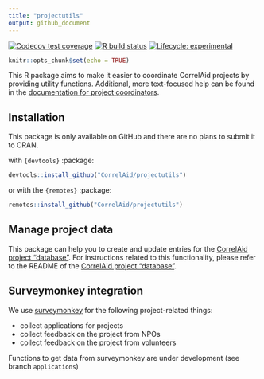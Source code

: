 ```yaml
---
title: "projectutils"
output: github_document
---
```

<!-- badges: start -->
[![Codecov test coverage](https://codecov.io/gh/CorrelAid/projectutils/branch/master/graph/badge.svg)](https://codecov.io/gh/CorrelAid/projectutils?branch=master)
[![R build status](https://github.com/CorrelAid/projectutils/workflows/R-CMD-check/badge.svg)](https://github.com/CorrelAid/projectutils/actions)
[![Lifecycle: experimental](https://img.shields.io/badge/lifecycle-experimental-orange.svg)](https://www.tidyverse.org/lifecycle/#experimental)
<!-- badges: end -->

```r
knitr::opts_chunk$set(echo = TRUE)
```

This R package aims to make it easier to coordinate CorrelAid projects by providing utility functions. 
Additional, more text-focused help can be found in the [documentation for project coordinators](https://docs.correlaid.org/project-manual/project-coordinators).

## Installation
This package is only available on GitHub and there are no plans to submit it to CRAN.

with `{devtools}` :package:
```r
devtools::install_github("CorrelAid/projectutils")
```

or with the `{remotes}` :package: 
```r
remotes::install_github("CorrelAid/projectutils")
```


## Manage project data

This package can help you to create and update entries for the [CorrelAid project "database"](). For instructions related to this functionality, please refer to the README of the [CorrelAid project "database"]().

## Surveymonkey integration
We use [surveymonkey](https://surveymonkey.de) for the following project-related things:

- collect applications for projects
- collect feedback on the project from NPOs
- collect feedback on the project from volunteers

Functions to get data from surveymonkey are under development (see branch `applications`)
